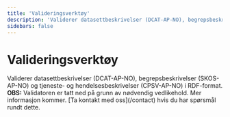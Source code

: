 ```yaml
---
title: 'Valideringsverktøy'
description: 'Validerer datasettbeskrivelser (DCAT-AP-NO), begrepsbeskrivelser (SKOS-AP-NO) og tjeneste- og hendelsesbeskrivelser (CPSV-AP-NO) i RDF-format.'
sidebars: false
---
```


# Valideringsverktøy

<Ingress data-size='xs'>
    Validerer datasettbeskrivelser (DCAT-AP-NO), begrepsbeskrivelser (SKOS-AP-NO) og tjeneste- og hendelsesbeskrivelser (CPSV-AP-NO) i RDF-format.
</Ingress>

<Alert data-size='md' data-color='warning'>
    <strong>OBS:</strong> Validatoren er tatt ned på grunn av nødvendig vedlikehold. Mer informasjon kommer.
    [Ta kontakt med oss](/contact) hvis du har spørsmål rundt dette.
</Alert>
